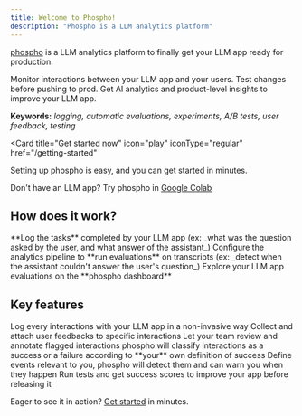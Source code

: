 ```yaml
---
title: Welcome to Phospho!
description: "Phospho is a LLM analytics platform"
---
```


[phospho](https://phospho.ai/) is a LLM analytics platform to finally get your LLM app ready for production.

Monitor interactions between your LLM app and your users. Test changes before pushing to prod. Get AI analytics and product-level insights to improve your LLM app.

**Keywords:** _logging, automatic evaluations, experiments, A/B tests, user feedback, testing_

<Card
  title="Get started now"
  icon="play"
  iconType="regular"
  href="/getting-started"
>
  Setting up phospho is easy, and you can get started in minutes.
</Card>

Don't have an LLM app? Try phospho in [Google Colab](https://colab.research.google.com/drive/1Wv9KHffpfHlQCxK1VGvP_ofnMiOGK83Q)

## How does it work?

<Steps>
  <Step title="Log">
    **Log the tasks** completed by your LLM app (ex: _what was the question
    asked by the user, and what answer of the assistant_)
  </Step>
  <Step title="Run evals">
    Configure the analytics pipeline to **run evaluations** on transcripts (ex:
    _detect when the assistant couldn't answer the user's question_)
  </Step>
  <Step title="Explore">
    Explore your LLM app evaluations on the **phospho dashboard**
  </Step>
</Steps>

## Key features

<CardGroup>
  <Card title="Logging">
    Log every interactions with your LLM app in a non-invasive way
  </Card>
  <Card title="User Feedback">
    Collect and attach user feedbacks to specific interactions
  </Card>
  <Card title="Review and Annotate">
    Let your team review and annotate flagged interactions
  </Card>
  <Card title="Automatic Evaluation">
    phospho will classify interactions as a success or a failure according to
    **your** own definition of success
  </Card>
  <Card title="Automatic event detection">
    Define events relevant to you, phospho will detect them and can warn you
    when they happen
  </Card>
  <Card title="Offline Testing">
    Run tests and get success scores to improve your app before releasing it
  </Card>
</CardGroup>

Eager to see it in action? [Get started](/getting-started) in minutes.
